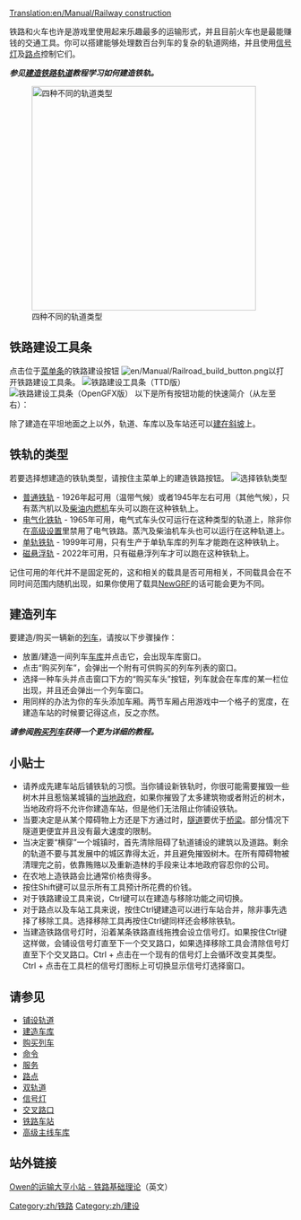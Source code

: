 [[Translation:en/Manual/Railway construction]]
{{zh/Manual/目录}}

铁路和火车也许是游戏里使用起来乐趣最多的运输形式，并且目前火车也是最能赚钱的交通工具。你可以搭建能够处理数百台列车的复杂的轨道网络，并且使用[[zh/Manual/信号灯|信号灯]]及[[zh/路点|路点]]控制它们。

'''''参见[[zh/建造轨道|建造铁路轨道]]教程学习如何建造铁轨。'''''


[[File:en/Manual/4 Types of railway.png|thumb|none|400px|四种不同的轨道类型]]

==铁路建设工具条==
点击位于[[en/Manual/Game interface#the-menu-bar|菜单条]]的铁路建设按钮 [[File:en/Manual/Railroad build button.png]]以打开铁路建设工具条。
[[File:zh/Manual/Railroad ConstructionTTD.png|none|frame|铁路建设工具条（TTD版）]]
[[File:zh/Manual/Railroad ConstructionOGFX.png|none|frame|铁路建设工具条（OpenGFX版）]]
以下是所有按钮功能的快速简介（从左至右）：
{{zh/Manual/铁路工具条总览}}

除了建造在平坦地面之上以外，轨道、车库以及车站还可以[[zh/建在斜坡|建在斜坡]]上。

==铁轨的类型==
若要选择想建造的铁轨类型，请按住主菜单上的建造铁路按钮。
[[File:zh/Manual/Openttd-rail1.png|none|frame|选择铁轨类型]]
* [[zh/铁轨|普通铁轨]] - 1926年起可用（温带气候）或者1945年左右可用（其他气候），只有蒸汽机以及[http://zh.wikipedia.org/wiki/%E6%9F%B4%E6%B2%B9%E6%9C%BA%E8%BD%A6 柴油内燃机]车头可以跑在这种铁轨上。
* [[zh/电气化铁轨|电气化铁轨]] - 1965年可用，电气式车头仅可运行在这种类型的轨道上，除非你在[[zh/高级设置|高级设置]]里禁用了电气铁路。蒸汽及柴油机车头也可以运行在这种轨道上。
* [[zh/单轨铁轨|单轨铁轨]] - 1999年可用，只有生产于单轨车库的列车才能跑在这种铁轨上。
* [[zh/磁悬浮轨|磁悬浮轨]] - 2022年可用，只有磁悬浮列车才可以跑在这种铁轨上。

记住可用的年代并不是固定死的，这和相关的载具是否可用相关，不同载具会在不同时间范围内随机出现，如果你使用了载具[[zh/NewGRF|NewGRF]]的话可能会更为不同。

==建造列车==
要建造/购买一辆新的[[zh/列车|列车]]，请按以下步骤操作：
*放置/建造一间列车[[zh/车库|车库]]并点击它，会出现车库窗口。
*点击“购买列车”，会弹出一个附有可供购买的列车列表的窗口。
*选择一种车头并点击窗口下方的“购买车头”按钮，列车就会在车库的某一栏位出现，并且还会弹出一个列车窗口。
*用同样的办法为你的车头添加车厢。两节车厢占用游戏中一个格子的宽度，在建造车站的时候要记得这点，反之亦然。


'''''请参阅[[zh/购买列车|购买列车]]获得一个更为详细的教程。'''''

==小贴士==
* 请养成先建车站后铺铁轨的习惯。当你铺设新铁轨时，你很可能需要摧毁一些树木并且惹恼某城镇的[[zh/当地政府|当地政府]]，如果你摧毁了太多建筑物或者附近的树木，当地政府将不允许你建造车站，但是他们无法阻止你铺设铁轨。
* 当要决定是从某个障碍物上方还是下方通过时，[[zh/隧道|隧道]]要优于[[zh/桥梁|桥梁]]。部分情况下隧道更便宜并且没有最大速度的限制。
* 当决定要“横穿”一个城镇时，首先清除阻碍了轨道铺设的建筑以及道路。剩余的轨道不要与其发展中的城区靠得太近，并且避免摧毁树木。在所有障碍物被清理完之前，依靠贿赂以及重新造林的手段来让本地政府容忍你的公司。
* 在农地上造铁路会比通常价格贵得多。
* 按住Shift键可以显示所有工具预计所花费的价钱。
* 对于铁路建设工具来说，Ctrl键可以在建造与移除功能之间切换。
* 对于路点以及车站工具来说，按住Ctrl键建造可以进行车站合并，除非事先选择了移除工具。选择移除工具再按住Ctrl键同样还会移除铁轨。
* 当建造铁路信号灯时，沿着某条铁路直线拖拽会设立信号灯。如果按住Ctrl键这样做，会铺设信号灯直至下一个交叉路口，如果选择移除工具会清除信号灯直至下个交叉路口。Ctrl + 点击在一个现有的信号灯上会循环改变其类型。Ctrl + 点击在工具栏的信号灯图标上可切换显示信号灯选择窗口。

==请参见==
*[[zh/铺设轨道|铺设轨道]]
*[[zh/建造车库|建造车库]]
*[[zh/购买列车|购买列车]]
*[[zh/命令|命令]]
*[[zh/服务|服务]]
*[[zh/路点|路点]]
*[[zh/双轨道|双轨道]]
*[[zh/Manual/信号灯|信号灯]]
*[[zh/交叉路口|交叉路口]]
*[[zh/Manual/铁路车站|铁路车站]]
*[[zh/高级主线车库|高级主线车库]]

==站外链接==
[http://www.transporttycoon.net/rail Owen的运输大亨小站 - 铁路基础理论]（英文）

[[Category:zh/铁路]]
[[Category:zh/建设]]